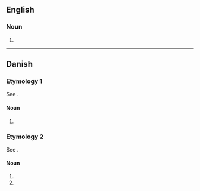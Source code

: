 {{also|ranchers'}}

==English==

===Noun===
{{head|en|noun form}}

# {{plural of|rancher|lang=en}}

----

==Danish==

===Etymology 1===
See {{m|da|ranch}}.

====Noun====
{{head|da|noun form}}

# {{inflection of|da|ranch||indef|gen|p}}

===Etymology 2===
See {{m|da|rancher}}.

====Noun====
{{head|da|noun form}}

# {{indefinite plural of|rancher|lang=da}}
# {{inflection of|da|rancher||indef|gen|s}}